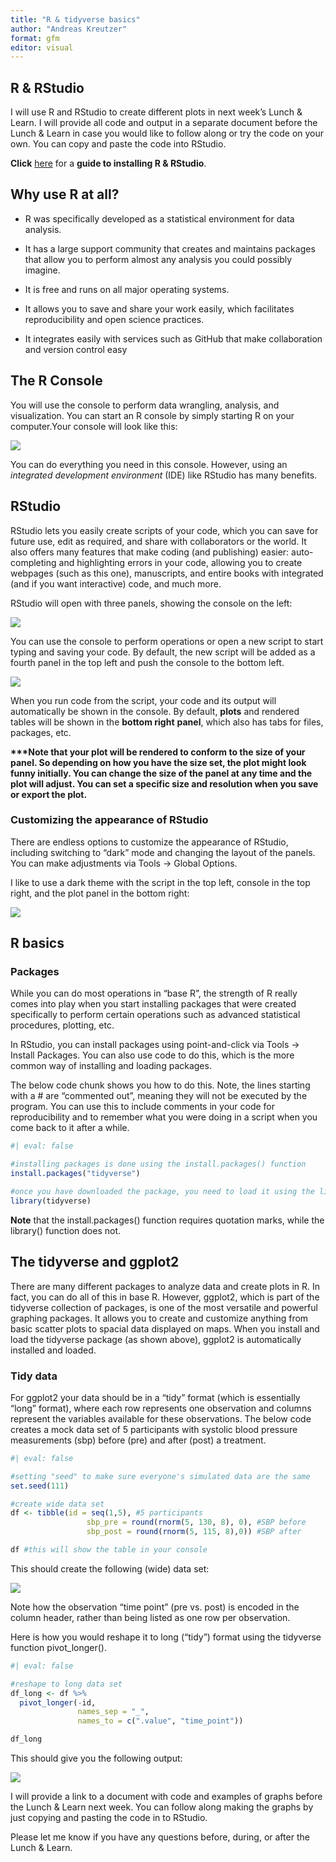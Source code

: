 ```yaml
---
title: "R & tidyverse basics"
author: "Andreas Kreutzer"
format: gfm
editor: visual
---
```


## R & RStudio

I will use R and RStudio to create different plots in next week's Lunch & Learn. I will provide all code and output in a separate document before the Lunch & Learn in case you would like to follow along or try the code on your own. You can copy and paste the code into RStudio.

**Click** [here](https://rstudio-education.github.io/hopr/starting.html "How to install R & RStudio") for a **guide to installing R & RStudio**.

## Why use R at all?

-   R was specifically developed as a statistical environment for data analysis.

-   It has a large support community that creates and maintains packages that allow you to perform almost any analysis you could possibly imagine.

-   It is free and runs on all major operating systems.

-   It allows you to save and share your work easily, which facilitates reproducibility and open science practices.

-   It integrates easily with services such as GitHub that make collaboration and version control easy

## The R Console

You will use the console to perform data wrangling, analysis, and visualization. You can start an R console by simply starting R on your computer.Your console will look like this:

![](r_console.png)

You can do everything you need in this console. However, using an *integrated development environment* (IDE) like RStudio has many benefits.

## RStudio

RStudio lets you easily create scripts of your code, which you can save for future use, edit as required, and share with collaborators or the world. It also offers many features that make coding (and publishing) easier: auto-completing and highlighting errors in your code, allowing you to create webpages (such as this one), manuscripts, and entire books with integrated (and if you want interactive) code, and much more.

RStudio will open with three panels, showing the console on the left:

![](r_studio_default.png)

You can use the console to perform operations or open a new script to start typing and saving your code. By default, the new script will be added as a fourth panel in the top left and push the console to the bottom left.

![](r_studio_new_script.png)

When you run code from the script, your code and its output will automatically be shown in the console. By default, **plots** and rendered tables will be shown in the **bottom right** **panel**, which also has tabs for files, packages, etc.

**\*\*\*Note that your plot will be rendered to conform to the size of your panel. So depending on how you have the size set, the plot might look funny initially. You can change the size of the panel at any time and the plot will adjust. You can set a specific size and resolution when you save or export the plot.**

### Customizing the appearance of RStudio

There are endless options to customize the appearance of RStudio, including switching to "dark" mode and changing the layout of the panels. You can make adjustments via Tools -\> Global Options.

I like to use a dark theme with the script in the top left, console in the top right, and the plot panel in the bottom right:

![](r_studio_AK.png)

## R basics

### Packages

While you can do most operations in "base R", the strength of R really comes into play when you start installing packages that were created specifically to perform certain operations such as advanced statistical procedures, plotting, etc.

In RStudio, you can install packages using point-and-click via Tools -\> Install Packages. You can also use code to do this, which is the more common way of installing and loading packages.

The below code chunk shows you how to do this. Note, the lines starting with a \# are "commented out", meaning they will not be executed by the program. You can use this to include comments in your code for reproducibility and to remember what you were doing in a script when you come back to it after a while.

```r
#| eval: false

#installing packages is done using the install.packages() function
install.packages("tidyverse")

#once you have downloaded the package, you need to load it using the library() function
library(tidyverse)
```

**Note** that the install.packages() function requires quotation marks, while the library() function does not.

## The tidyverse and ggplot2

There are many different packages to analyze data and create plots in R. In fact, you can do all of this in base R. However, ggplot2, which is part of the tidyverse collection of packages, is one of the most versatile and powerful graphing packages. It allows you to create and customize anything from basic scatter plots to spacial data displayed on maps. When you install and load the tidyverse package (as shown above), ggplot2 is automatically installed and loaded.

### Tidy data

For ggplot2 your data should be in a "tidy" format (which is essentially "long" format), where each row represents one observation and columns represent the variables available for these observations. The below code creates a mock data set of 5 participants with systolic blood pressure measurements (sbp) before (pre) and after (post) a treatment.

```r
#| eval: false

#setting "seed" to make sure everyone's simulated data are the same
set.seed(111) 

#create wide data set 
df <- tibble(id = seq(1,5), #5 participants
                 sbp_pre = round(rnorm(5, 130, 8), 0), #SBP before
                 sbp_post = round(rnorm(5, 115, 8),0)) #SBP after

df #this will show the table in your console

```

This should create the following (wide) data set:

![](wide_data.png)

Note how the observation "time point" (pre vs. post) is encoded in the column header, rather than being listed as one row per observation.

Here is how you would reshape it to long ("tidy") format using the tidyverse function pivot_longer().

```r
#| eval: false

#reshape to long data set
df_long <- df %>% 
  pivot_longer(-id,
               names_sep = "_",
               names_to = c(".value", "time_point"))

df_long
```

This should give you the following output:

![](long_data.png)

I will provide a link to a document with code and examples of graphs before the Lunch & Learn next week. You can follow along making the graphs by just copying and pasting the code in to RStudio.

Please let me know if you have any questions before, during, or after the Lunch & Learn.

